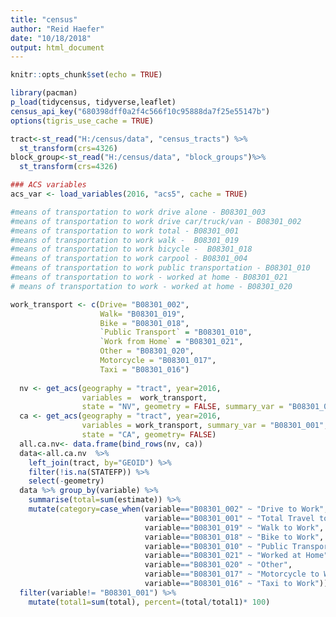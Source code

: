 ```yaml
---
title: "census"
author: "Reid Haefer"
date: "10/18/2018"
output: html_document
---
```


```r
knitr::opts_chunk$set(echo = TRUE)
```
 
```r
library(pacman)
p_load(tidycensus, tidyverse,leaflet)
census_api_key("680398dff0a2f4c566f10c95888da7f25e55147b")
options(tigris_use_cache = TRUE)
```
```r
tract<-st_read("H:/census/data", "census_tracts") %>%
  st_transform(crs=4326)
block_group<-st_read("H:/census/data", "block_groups")%>%
  st_transform(crs=4326)

### ACS variables
acs_var <- load_variables(2016, "acs5", cache = TRUE)
```

```r
#means of transportation to work drive alone - B08301_003
#means of transportation to work drive car/truck/van - B08301_002
#means of transportation to work total - B08301_001
#means of transportation to work walk -  B08301_019
#means of transportation to work bicycle -  B08301_018
#means of transportation to work carpool - B08301_004
#means of transportation to work public transportation - B08301_010
#means of transportation to work - worked at home - B08301_021
# means of transportation to work - worked at home - B08301_020

work_transport <- c(Drive= "B08301_002",
                    Walk= "B08301_019",
                    Bike = "B08301_018",
                    `Public Transport` = "B08301_010",
                    `Work from Home` = "B08301_021",
                    Other = "B08301_020",
                    Motorcycle = "B08301_017", 
                    Taxi = "B08301_016")
                    
  nv <- get_acs(geography = "tract", year=2016, 
                variables =  work_transport, 
                state = "NV", geometry = FALSE, summary_var = "B08301_001" )
  ca <- get_acs(geography = "tract", year=2016, 
                variables = work_transport, summary_var = "B08301_001", 
                state = "CA", geometry= FALSE)
  all.ca.nv<- data.frame(bind_rows(nv, ca))
  data<-all.ca.nv  %>%
    left_join(tract, by="GEOID") %>%
    filter(!is.na(STATEFP)) %>%
    select(-geometry)
  data %>% group_by(variable) %>% 
    summarise(total=sum(estimate)) %>%
    mutate(category=case_when(variable=="B08301_002" ~ "Drive to Work",
                              variable=="B08301_001" ~ "Total Travel to Work",
                              variable=="B08301_019" ~ "Walk to Work",
                              variable=="B08301_018" ~ "Bike to Work",
                              variable=="B08301_010" ~ "Public Transportation to Work",
                              variable=="B08301_021" ~ "Worked at Home",
                              variable=="B08301_020" ~ "Other",
                              variable=="B08301_017" ~ "Motorcycle to Work",
                              variable=="B08301_016" ~ "Taxi to Work")) %>%
  filter(variable!= "B08301_001") %>%
    mutate(total1=sum(total), percent=(total/total1)* 100)
```

